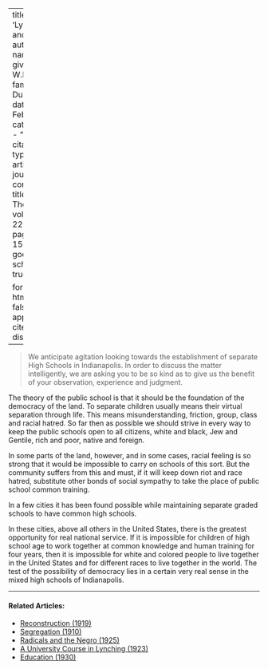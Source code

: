 
---
title: 'Lynchings and Mobs'
author:
  - name:
      given: W.E.B.
      family: Du Bois
date: Feb. 1921
categories: 
  - ""
citation: 
  type: article-journal
  container-title: The Crisis
  volume: 22
  issue: 4
  page: 150-151
google-scholar: true

format:
  html:
    toc: false
    appendix-cite-as: display
---



> We anticipate agitation looking towards the establishment of separate High Schools in Indianapolis. In order to discuss the matter intelligently, we are asking you to be so kind as to give us the benefit of your observation, experience and judgment.

The theory of the public school is that it should be the foundation of the democracy of the land. To separate children usually means their virtual separation through life. This means misunderstanding, friction, group, class and racial hatred. So far then as possible we should strive in every way to keep the public schools open to all citizens, white and black, Jew and Gentile, rich and poor, native and foreign.

In some parts of the land, however, and in some cases, racial feeling is so strong that it would be impossible to carry on schools of this sort. But the community suffers from this and must, if it will keep down riot and race hatred, substitute other bonds of social sympathy to take the place of public school common training.

In a few cities it has been found possible while maintaining separate graded schools to have common high schools.

In these cities, above all others in the United States, there is the greatest opportunity for real national service. If it is impossible for children of high school age to work together at common knowledge and human training for four years, then it is impossible for white and colored people to live together in the United States and for different races to live together in the world. The test of the possibility of democracy lies in a certain very real sense in the mixed high schools of Indianapolis.

<!-- Similar articles start here -->
<div  class="clear-wrap"></div>
<hr>
#### Related Articles:

* [Reconstruction (1919)](/Volumes/18/03/reconstruction.html)
* [Segregation (1910)](/Volumes/01/01/Segregation.html)
* [Radicals and the Negro (1925)](/Volumes/29/05/radicals_and_the_negro.html)
* [A University Course in Lynching (1923)](/Volumes/26/02/university_course_in_lynching.html)
* [Education (1930)](/Volumes/37/02/education.html)

<!-- Similar articles end here -->